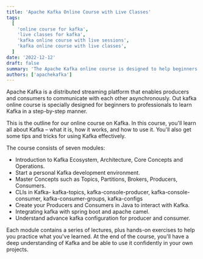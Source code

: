 ```yaml
---
title: 'Apache Kafka Online Course with Live Classes'
tags:
  [
    'online course for kafka',
    'live classes for kafka',
    'kafka online course with live sessions',
    'kafka online course with live classes',
  ]
date: '2022-12-12'
draft: false
summary: 'The Apache Kafka online course is designed to help beginners and professionals learn the basics of this powerful message queueing system.'
authors: ['apachekafka']
---
```


Apache Kafka is a distributed streaming platform that enables producers and consumers to
communicate with each other asynchronously. Out kafka online course is specially designed for beginners
to professionals to learn Kafka in a step-by-step manner.

This is the outline for our online course on Kafka.
In this course, you'll learn all about Kafka – what it is, how it works, and how to use it. You'll also get some tips and tricks for using Kafka effectively.

The course consists of seven modules:

- Introduction to Kafka Ecosystem, Architecture, Core Concepts and Operations.
- Start a personal Kafka development environment.
- Master Concepts such as Topics, Partitions, Brokers, Producers, Consumers.
- CLIs in Kafka- kafka-topics, kafka-console-producer, kafka-console-consumer, kafka-consumer-groups, kafka-configs
- Create your Producers and Consumers in Java to interact with Kafka.
- Integrating kafka with spring boot and apache camel.
- Understand advance kafka configuration for producer and consumer.

Each module contains a series of lectures, plus hands-on exercises to help you practice
what you've learned. At the end of the course, you'll have a deep understanding of Kafka
and be able to use it confidently in your own projects.
